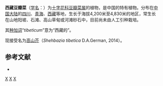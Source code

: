{{Speciesbox
| genus = Nasturtium
| species = tibeticum
| authority = Maxim., 1889
| synonyms = ''Dontostemon tibeticus'' (Maxim.) Al-Shehbaz
}}

'''西藏豆瓣菜'''（[[学名|学名]]：{{lang|la|''Nasturtium tibeticum''}}）为[[十字花科|十字花科]][[豆瓣菜属|豆瓣菜属]]的植物，是中国的特有植物。分布在[[中国大陆|中国大陆]]的[[四川|四川]]、[[青海|青海]]、[[西藏|西藏]]等地，生长于海拔4,200米至4,830米的地区，常生长在山地阳坡、石滩、高山草甸或河滩砂石中，目前尚未由人工引种栽培。

其[[种加词|种加词]]“''tibeticum''”意为“西藏的”。

现接受名为[[高山芥|高山芥]]（''Shehbazia tibetica'' D.A.German, 2014）。

== 参考文献 ==
<div class="references-small">
* {{cite web| url =http://www.bioinfo.cn/db05/KmzwSpecies.php?action=view&id=6837| title =西藏豆瓣菜| work =《中国高等植物数据库全库》| publisher =中国科学院微生物研究所| author =昆明植物研究所| accessdate =2009-02-25| deadurl =yes| archiveurl =https://web.archive.org/web/20160305064129/http://www.bioinfo.cn/db05/KmzwSpecies.php?action=view&id=6837| archivedate =2016-03-05| df =}}
</div>
{{Taxonbar|from=Q73079058}}

[[Category:豆瓣菜属|X]]
[[Category:_西藏植物|X]]
[[Category:_1889年描述的植物|X]]


{{植物小作品}}